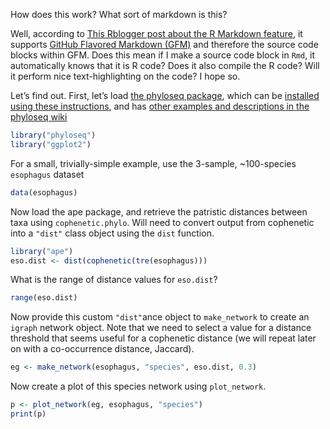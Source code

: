 How does this work? What sort of markdown is this?

Well, according to [This Rblogger post about the R Markdown feature](http://www.r-bloggers.com/announcing-the-r-markdown-package/), it supports [GitHub Flavored Markdown (GFM)](https://github.github.com/github-flavored-markdown) and therefore the source code blocks within GFM. Does this mean if I make a source code block in `Rmd`, it automatically knows that it is R code? Does it also compile the R code? Will it perform nice text-highlighting on the code? I hope so.

Let's find out. First, let's load [the phyloseq package](https://github.com/joey711/phyloseq), which can be [installed using these instructions](https://github.com/joey711/phyloseq/wiki/Installation), and has [other examples and descriptions in the phyloseq wiki](https://github.com/joey711/phyloseq/wiki)

```r
library("phyloseq")
library("ggplot2")
```

For a small, trivially-simple example, use the 3-sample, ~100-species `esophagus` dataset

```r
data(esophagus)
```

Now load the ape package, and retrieve the patristic distances between taxa using `cophenetic.phylo`. Will need to convert output from cophenetic into a `"dist"` class object using the `dist` function.

```r
library("ape")
eso.dist <- dist(cophenetic(tre(esophagus)))
```

What is the range of distance values for `eso.dist`?

```r
range(eso.dist)
```

Now provide this custom `"dist"`ance object to `make_network` to create an `igraph` network object. Note that we need to select a value for a distance threshold that seems useful for a cophenetic distance (we will repeat later on with a co-occurrence distance, Jaccard).

```r
eg <- make_network(esophagus, "species", eso.dist, 0.3)
```

Now create a plot of this species network using `plot_network`.

```r
p <- plot_network(eg, esophagus, "species")
print(p)
```

